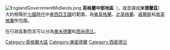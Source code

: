 {{expand|time=2011-01-06T09:52:25+00:00}}
{{noteTA
|G1=UK Places
}}
[[File:EnglandGovernmentMidlands.png|thumb]]
'''英格蘭中部地區'''（{{lang-en|The Midlands}}，或音譯成'''米德蘭茲'''）大約相等於[[七國時代|七國時代]]中[[默西亞王國|麥西亞王國]]的範圍，為[[東英格蘭|東英格蘭]]、[[北英格蘭|北英格蘭]]、[[威爾斯|威爾斯]]和[[南英格蘭|南英格蘭]]所包圍。

在行政區劃而言可以分為[[東米德蘭|東米德蘭]]和[[西米德兰|西米德兰]]。

{{Authority control}}
{{UK-stub}}

[[Category:英格蘭大區|Category:英格蘭大區]]
[[Category:東密德蘭|Category:東密德蘭]]
[[Category:西密德兰|Category:西密德兰]]